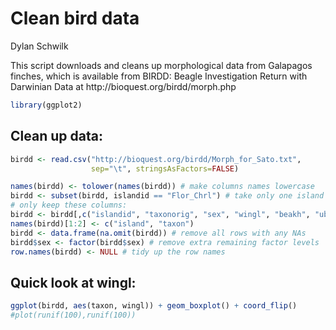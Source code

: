 # Clean bird data #

Dylan Schwilk

This script downloads and cleans up morphological data from Galapagos
finches, which is available from BIRDD: Beagle Investigation Return with
Darwinian Data at http://bioquest.org/birdd/morph.php


```r
library(ggplot2)
```

## Clean up data: ##

```r
birdd <- read.csv("http://bioquest.org/birdd/Morph_for_Sato.txt",
                  sep="\t", stringsAsFactors=FALSE)

names(birdd) <- tolower(names(birdd)) # make columns names lowercase
birdd <- subset(birdd, islandid == "Flor_Chrl") # take only one island
# only keep these columns:
birdd <- birdd[,c("islandid", "taxonorig", "sex", "wingl", "beakh", "ubeakl")]
names(birdd)[1:2] <- c("island", "taxon")
birdd <- data.frame(na.omit(birdd)) # remove all rows with any NAs
birdd$sex <- factor(birdd$sex) # remove extra remaining factor levels
row.names(birdd) <- NULL # tidy up the row names
```

## Quick look at wingl: ##

```r
ggplot(birdd, aes(taxon, wingl)) + geom_boxplot() + coord_flip()
#plot(runif(100),runif(100))
```

